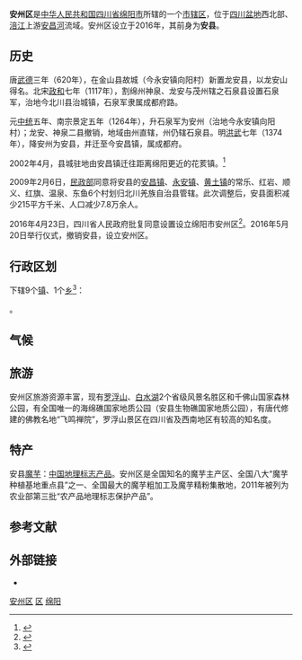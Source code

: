 {{Infobox China County
| county  = 安州区
| Photo = 
| Photoname= 
| map = Location of An within Sichuan (China).png
| map size = 
| mapofstate=
| Pinyin   = Ānzhōu Qū
| Belong = [[四川省|四川省]][[绵阳市|绵阳市]]
| Types= [[市辖区|市辖区]]
| founded = 2016
| admincode= 510705
| seat = 花荄镇银河大道8号
| officerTitle = 区委书记
| officer = 姚永红
| officerTitle2 = 代理区长
| officer2 = 胡斌
| division =
| town=15
| township= 3
| subdistrict=
| dialect= [[四川话|四川话]]
| post code = 622600
| phone code = 0816
| coordinate = 
| area = 1183.77[[平方公里|平方公里]]<ref>{{cite book |author=绵阳市国土资源局 |title=《绵阳市土地利用总体规划（2006-2020年）》}}</ref>
| area land =  
| area water =  
| census yr = 2010年
| pop = 44万人<ref>{{cite book |author=中华人民共和国公安部|title=《中华人民共和国全国分县市人口统计资料2010》|year=2011年11月 |publisher=群众出版社 |isbn=978-7-5014-4917-0}}</ref>
| density = 
| GDP = 112亿
| web = http://www.anzhou.gov.cn/
| web_title = 安州政务网
}}
'''安州区'''是[[中华人民共和国|中华人民共和国]][[四川省|四川省]][[绵阳市|绵阳市]]所辖的一个[[市辖区|市辖区]]，位于[[四川盆地|四川盆地]]西北部、[[涪江|涪江]]上游[[安昌河|安昌河]]流域。安州区设立于2016年，其前身为'''安县'''。

==历史==
唐[[武德|武德]]三年（620年），在金山县故城（今永安镇向阳村）新置龙安县，以龙安山得名。北宋[[政和|政和]]七年（1117年），割绵州神泉、龙安与茂州辖之石泉县设置石泉军，治地今北川县治城镇，石泉军隶属成都府路。

元[[中统|中统]]五年、南宗景定五年（1264年），升石泉军为安州（治地今永安镇向阳村）；龙安、神泉二县撤销，地域由州直辖，州仍辖石泉县。明[[洪武|洪武]]七年（1374年），降安州为安县，并迁至今安昌镇，属成都府。

2002年4月，县城驻地由安昌镇迁往距离绵阳更近的花荄镇。<ref>{{cite news|title=穿越震区：当安昌纳入新北川|url=http://news.sina.com.cn/c/2009-05-07/035817760068.shtml|accessdate=2016-08-16|agency=新浪|date=2009年5月7日|archive-date=2020-12-18|archive-url=https://web.archive.org/web/20201218165908/http://news.sina.com.cn/c/2009-05-07/035817760068.shtml|dead-url=no}}</ref>

2009年2月6日，[[民政部|民政部]]同意将安县的[[安昌镇_(北川羌族自治县)|安昌镇]]、[[永安镇_(北川羌族自治县)|永安镇]]、[[黄土镇_(安县)|黄土镇]]的常乐、红岩、顺义、红旗、温泉、东鱼6个村划归北川羌族自治县管辖。此次调整后，安县面积减少215平方千米、人口减少7.8万余人。

2016年4月23日，四川省人民政府批复同意设置设立绵阳市安州区<ref>{{Cite web|url=http://www.sc.gov.cn/zcwj/xxgk/NewT.aspx?i=20160426100140-812463-00-000|title=四川省人民政府关于同意撤销安县设立绵阳市安州区的批复|accessdate=2017-07-26|work=zcwj.sc.gov.cn|archive-date=2020-07-10|archive-url=https://web.archive.org/web/20200710000158/http://www.sc.gov.cn/zcwj/xxgk/NewT.aspx?i=20160426100140-812463-00-000|dead-url=yes}}</ref>。2016年5月20日举行仪式，撤销安县，设立安州区。

== 行政区划 ==
{{PAGENAMEBASE}}下辖9个[[行政建制镇|镇]]、1个[[乡_(中华人民共和国)|乡]]<ref>{{PRC admin/ref sgc|51/07/05}}</ref>：

{{PRC admin/children|51/07/05}}。

==气候==

{{Weather box|width=auto
|metric first=y
|single line=y 
|location = 安县 (1981−2010)
|Jan high C = 9.0
|Feb high C = 11.0
|Mar high C = 15.1
|Apr high C = 21.0
|May high C = 25.8
|Jun high C = 27.7
|Jul high C = 29.5
|Aug high C = 29.1
|Sep high C = 24.7
|Oct high C = 19.9
|Nov high C = 15.3
|Dec high C = 10.0
|year high C = 

|Jan mean C =5.8  
|Feb mean C =  7.7
|Mar mean C =  11.4
|Apr mean C = 16.7
|May mean C = 21.3
|Jun mean C = 23.8
|Jul mean C = 25.6
|Aug mean C = 25.1
|Sep mean C = 21.2
|Oct mean C = 16.7
|Nov mean C = 12.3
|Dec mean C = 7.0
|year mean C =  

|Jan low C = 3.2
|Feb low C = 5.1
|Mar low C = 8.5
|Apr low C = 13.3
|May low C = 17.7
|Jun low C = 20.5
|Jul low C = 22.4
|Aug low C = 22.0
|Sep low C = 18.7
|Oct low C =  14.4
|Nov low C =  9.9
|Dec low C =  4.5
|year low C = 


|precipitation colour = green
|Jan precipitation mm =  12.3
|Feb precipitation mm =  19.8
|Mar precipitation mm =  29.0
|Apr precipitation mm = 54.9
|May precipitation mm =  77.8
|Jun precipitation mm =  129.7
|Jul precipitation mm = 272.4
|Aug precipitation mm = 289.5
|Sep precipitation mm =  171.4
|Oct precipitation mm =  60.3
|Nov precipitation mm =  22.3
|Dec precipitation mm =  7.2

| Jan humidity  =77	
| Feb humidity  =	77
| Mar humidity  =	75
| Apr humidity  =	72
| May humidity  =	68
| Jun humidity  =	75
| Jul humidity  =	78
| Aug humidity  =	78
| Sep humidity  =	81
| Oct humidity  =	81
| Nov humidity  =	78
| Dec humidity  =	79
| year humidity  =	

|source 1 = 中国气象数据网<ref name = Cityintro>{{cite web| url = https://data.cma.cn/data/weatherBk.html| script-title = zh: 安县- 气象数据 -中国气象数据网| publisher = Weather China| language = zh-cn| access-date = 2012-06-17| archive-date = 2021-02-19| archive-url = https://web.archive.org/web/20210219231518/http://data.cma.cn/data/weatherBk.html}}</ref>
}}

== 旅游 ==
安州区旅游资源丰富，现有[[罗浮山|罗浮山]]、[[白水湖|白水湖]]2个省级风景名胜区和千佛山国家森林公园，有全国唯一的海绵礁国家地质公园（安县生物礁国家地质公园），有唐代修建的佛教名地“飞鸣禅院”，罗浮山景区在四川省及西南地区有较高的知名度。

==特产==
安县[[魔芋|魔芋]]：[[中国地理标志产品|中国地理标志产品]]。安州区是全国知名的魔芋主产区、全国八大“魔芋种植基地重点县”之一、全国最大的魔芋粗加工及魔芋精粉集散地，2011年被列为农业部第三批“农产品地理标志保护产品”。

== 参考文献 ==
{{Wikisourcehas|民政部关于四川省调整北川羌族自治县行政区划的批复|国务院关于同意四川省调整绵阳市部分行政区划的批复}}
{{reflist}}

== 外部链接 ==
* {{Official website|http://www.anzhou.gov.cn/|name=绵阳市安州区人民政府}}



{{安州区行政区划}}
{{绵阳市行政区划}}
{{四川行政区划}}

[[Category:安州区|]]
[[Category:绵阳区县市|区]]
[[Category:四川市辖区|绵阳]]